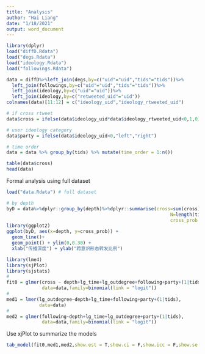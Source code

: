 ---
title: "Analysis"
author: "Hai Liang"
date: "1/18/2021"
output: word_document
---

```{r}
library(dplyr)
load("diffD.Rdata")
load("degs.Rdata")
load("ideology.Rdata")
load("followings.Rdata")

data = diffD%>%left_join(degs,by=c("uid"="uid","tids"="tids"))%>%
  left_join(followings,by=c("uid"="uid","tids"="tids"))%>%
  left_join(ideology,by=c("uid"="uid"))%>%
  left_join(ideology,by=c("retweeted_uid"="uid"))
colnames(data)[11:12] = c("ideology_uid","ideology_rtweeted_uid")

# if cross rtweet
data$cross = ifelse(data$ideology_uid*data$ideology_rtweeted_uid<0,1,0)

# user ideology category
data$party = ifelse(data$ideology_uid<0,"left","right")

# time order
data = data %>% group_by(tids) %>% mutate(time_order = 1:n())

table(data$cross)
head(data)
```

Formal analysis using full dataset

```{r}
load("data.Rdata") # full dataset

# by depth
byD = data%>%dplyr::group_by(depth)%>%dplyr::summarise(cross=sum(cross),
                                                            N=length(tids),
                                                            cross_prob = cross/N)
library(ggplot2)
ggplot(byD, aes(x=depth, y=cross_prob)) + 
  geom_line()+
  geom_point() + ylim(0,0.30) +
  xlab("传播深度") + ylab("跨意识形态转发比例")
```


```{r}
library(lme4)
library(sjPlot)
library(sjstats)
#
fit0 = glmer(cross ~ depth+lg_time+lg_outdegree+following+party+(1|tids), 
             data=data,family=binomial(link = "logit")) 
#
med1 = lmer(lg_outdegree~depth+lg_time+following+party+(1|tids), 
            data=data)
#
med2 = glmer(following~depth+lg_time+lg_outdegree+party+(1|tids), 
             data=data,family=binomial(link = "logit"))
```

Use xjPlot to summarize the models

```{r}
tab_model(fit0,med1,med2,show.est = T,show.ci = F,show.icc = F,show.se = T,show.aic = T,transform = NULL,digits=3)
```

